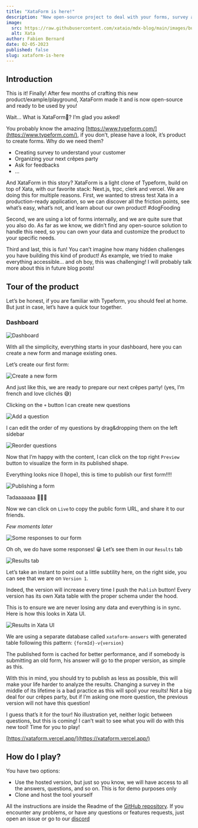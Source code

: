 ```yaml
---
title: "XataForm is here!"
description: "New open-source project to deal with your forms, survey and quizzes!"
image:
  src: https://raw.githubusercontent.com/xataio/mdx-blog/main/images/bulletproof-docs-links.png
  alt: Xata
author: Fabien Bernard
date: 02-05-2023
published: false
slug: xataform-is-here
---
```


## Introduction

This is it! Finally! After few months of crafting this new product/example/playground, XataForm made it and is now open-source and ready to be used by you!

Wait… What is XataForm🤔? I’m glad you asked!

You probably know the amazing [https://www.typeform.com/](https://www.typeform.com/), if you don’t, please have a look, it’s product to create forms. Why do we need them?

- Creating survey to understand your customer
- Organizing your next crêpes party
- Ask for feedbacks
- …

And XataForm in this story? XataForm is a light clone of Typeform, build on top of Xata, with our favorite stack: Next.js, trpc, clerk and vercel. We are doing this for multiple reasons. First, we wanted to stress test Xata in a production-ready application, so we can discover all the friction points, see what’s easy, what’s not, and learn about our own product! #dogFooding

Second, we are using a lot of forms internally, and we are quite sure that you also do. As far as we know, we didn’t find any open-source solution to handle this need, so you can own your data and customize the product to your specific needs.

Third and last, this is fun! You can’t imagine how many hidden challenges you have building this kind of product! As example, we tried to make everything accessible… and oh boy, this was challenging! I will probably talk more about this in future blog posts!

## Tour of the product

Let’s be honest, if you are familiar with Typeform, you should feel at home. But just in case, let’s have a quick tour together.

### Dashboard

![Dashboard](https://user-images.githubusercontent.com/1761469/235616203-2a11df81-0422-4e99-85ae-c599413f9932.png)

With all the simplicity, everything starts in your dashboard, here you can create a new form and manage existing ones.

Let’s create our first form:

![Create a new form](https://user-images.githubusercontent.com/1761469/235616282-86fec012-0c76-47cf-83ed-9c21d30cc7d6.gif)

And just like this, we are ready to prepare our next crêpes party! (yes, I’m french and love clichés 😅)

Clicking on the `+` button I can create new questions

![Add a question](https://user-images.githubusercontent.com/1761469/235616379-8bca253b-3534-44df-81d2-6f20bc90ea9f.png)

I can edit the order of my questions by drag&dropping them on the left sidebar

![Reorder questions](https://user-images.githubusercontent.com/1761469/235616457-25a92062-686e-402f-a606-c6f44e04b805.gif)

Now that I’m happy with the content, I can click on the top right `Preview` button to visualize the form in its published shape.

Everything looks nice (I hope), this is time to publish our first form!!!!

![Publishing a form](https://user-images.githubusercontent.com/1761469/235616524-14a367f4-8d22-4f43-a8f3-f3ff89b26426.gif)

Tadaaaaaaa 🥳🥳🥳

Now we can click on `Live` to copy the public form URL, and share it to our friends.

_Few moments later_

![Some responses to our form](https://user-images.githubusercontent.com/1761469/235616702-bc102dc4-82be-46b5-a8c7-18be75ba1b9c.png)

Oh oh, we do have some responses! 😀 Let’s see them in our `Results` tab

![Results tab](https://user-images.githubusercontent.com/1761469/235617031-b711963d-401c-40ad-b9f3-90ee892edf25.png)

Let’s take an instant to point out a little subtility here, on the right side, you can see that we are on `Version 1`.

Indeed, the version will increase every time I push the `Publish` button! Every version has its own Xata table with the proper schema under the hood.

This is to ensure we are never losing any data and everything is in sync. Here is how this looks in Xata UI.

![Results in Xata UI](https://user-images.githubusercontent.com/1761469/235617145-4448295f-6b75-4a80-a4b7-da89f8c1acec.png)

We are using a separate database called `xataform-answers` with generated table following this pattern: `{formId}-v{version}`

The published form is cached for better performance, and if somebody is submitting an old form, his answer will go to the proper version, as simple as this.

With this in mind, you should try to publish as less as possible, this will make your life harder to analyze the results. Changing a survey in the middle of its lifetime is a bad practice as this will spoil your results! Not a big deal for our crêpes party, but if I’m asking one more question, the previous version will not have this question!

I guess that’s it for the tour! No illustration yet, neither logic between questions, but this is coming! I can’t wait to see what you will do with this new tool! Time for you to play!

[https://xataform.vercel.app/](https://xataform.vercel.app/)

## How do I play?

You have two options:

- Use the hosted version, but just so you know, we will have access to all the answers, questions, and so on. This is for demo purposes only
- Clone and host the tool yourself

All the instructions are inside the Readme of the [GitHub repository](https://github.com/xataio/xataform). If you encounter any problems, or have any questions or features requests, just open an issue or go to our [discord](https://xata.io/discord)
